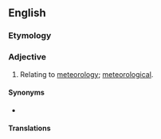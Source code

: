 {{also|meteorològic}}

==English==

===Etymology===
{{suffix|meteorology|ic|lang=en}}

===Adjective===
{{en-adj|-}}

# Relating to [[meteorology]]; [[meteorological]].

====Synonyms====
* {{l|en|meteorological}}

====Translations====
{{trans-see|meteorological}}